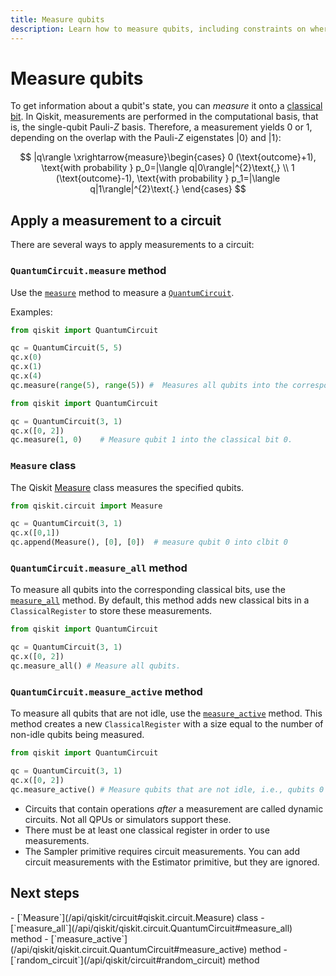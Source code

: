 ```yaml
---
title: Measure qubits
description: Learn how to measure qubits, including constraints on where measurements can be used.
---
```


# Measure qubits

To get information about a qubit's state, you can _measure_ it onto a [classical bit](/api/qiskit/circuit#qiskit.circuit.Clbit). In Qiskit, measurements are performed in the computational basis, that is, the single-qubit Pauli-$Z$ basis. Therefore, a measurement yields 0 or 1, depending on the overlap with the Pauli-$Z$ eigenstates $|0\rangle$ and $|1\rangle$:

$$
|q\rangle \xrightarrow{measure}\begin{cases}
      0 (\text{outcome}+1), \text{with probability } p_0=|\langle q|0\rangle|^{2}\text{,} \\
      1 (\text{outcome}-1), \text{with probability } p_1=|\langle q|1\rangle|^{2}\text{.}
    \end{cases}
$$

## Apply a measurement to a circuit

There are several ways to apply measurements to a circuit:

### `QuantumCircuit.measure` method

Use the [`measure`](/api/qiskit/qiskit.circuit.QuantumCircuit#measure) method to measure a [`QuantumCircuit`](/api/qiskit/qiskit.circuit.QuantumCircuit#quantumcircuit-class).

Examples:

```python
from qiskit import QuantumCircuit

qc = QuantumCircuit(5, 5)
qc.x(0)
qc.x(1)
qc.x(4)
qc.measure(range(5), range(5)) #  Measures all qubits into the corresponding clbit.
```

```python
from qiskit import QuantumCircuit

qc = QuantumCircuit(3, 1)
qc.x([0, 2])
qc.measure(1, 0)    # Measure qubit 1 into the classical bit 0.
```

### `Measure` class

The Qiskit [Measure](/api/qiskit/circuit#qiskit.circuit.Measure) class measures the specified qubits.

```python
from qiskit.circuit import Measure

qc = QuantumCircuit(3, 1)
qc.x([0,1])
qc.append(Measure(), [0], [0])  # measure qubit 0 into clbit 0
```

### `QuantumCircuit.measure_all` method

To measure all qubits into the corresponding classical bits, use the [`measure_all`](/api/qiskit/qiskit.circuit.QuantumCircuit#measure_all) method. By default, this method adds new classical bits in a `ClassicalRegister` to store these measurements.

```python
from qiskit import QuantumCircuit

qc = QuantumCircuit(3, 1)
qc.x([0, 2])
qc.measure_all() # Measure all qubits.
```

### `QuantumCircuit.measure_active` method

To measure all qubits that are not idle, use the [`measure_active`](/api/qiskit/qiskit.circuit.QuantumCircuit#measure_active) method. This method creates a new `ClassicalRegister` with a size equal to the number of non-idle qubits being measured.

```python
from qiskit import QuantumCircuit

qc = QuantumCircuit(3, 1)
qc.x([0, 2])
qc.measure_active() # Measure qubits that are not idle, i.e., qubits 0 and 2.
```


<Admonition type="attention" title="Important notes">

* Circuits that contain operations _after_ a measurement are called dynamic circuits. Not all QPUs or simulators support these.
* There must be at least one classical register in order to use measurements.
* The Sampler primitive requires circuit measurements. You can add circuit measurements with the Estimator primitive, but they are ignored.

</Admonition>

## Next steps

<Admonition type="tip" title="Recommendations">
- [`Measure`](/api/qiskit/circuit#qiskit.circuit.Measure) class
- [`measure_all`](/api/qiskit/qiskit.circuit.QuantumCircuit#measure_all) method
- [`measure_active`](/api/qiskit/qiskit.circuit.QuantumCircuit#measure_active) method
- [`random_circuit`](/api/qiskit/circuit#random_circuit) method
</Admonition>
